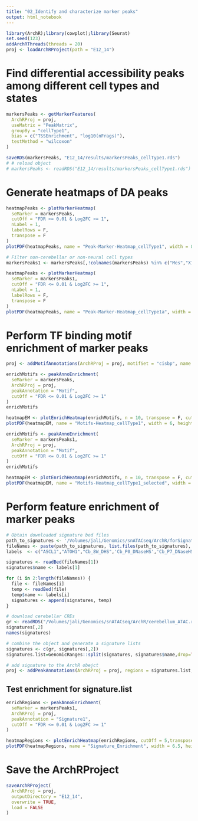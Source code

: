 ```yaml
---
title: "02_Identify and characterize marker peaks"
output: html_notebook
---
```



```r
library(ArchR);library(cowplot);library(Seurat)
set.seed(123)
addArchRThreads(threads = 20)
proj <- loadArchRProject(path = "E12_14")
```

# Find differential accessibility peaks among different cell types and states
```r
markersPeaks <- getMarkerFeatures(
  ArchRProj = proj,
  useMatrix = "PeakMatrix",
  groupBy = "cellType1",
  bias = c("TSSEnrichment", "log10(nFrags)"),
  testMethod = "wilcoxon"
)

saveRDS(markersPeaks, "E12_14/results/markersPeaks_cellType1.rds")
# # reload object
# markersPeaks <- readRDS("E12_14/results/markersPeaks_cellType1.rds")
```

# Generate heatmaps of DA peaks
```r
heatmapPeaks <- plotMarkerHeatmap(
  seMarker = markersPeaks, 
  cutOff = "FDR <= 0.01 & Log2FC >= 1",
  nLabel = 1,
  labelRows = F,
  transpose = F
)
plotPDF(heatmapPeaks, name = "Peak-Marker-Heatmap_cellType1", width = 8, height = 6, ArchRProj = proj, addDOC = FALSE)

# Filter non-cerebellar or non-neural cell types
markersPeaks1 <- markersPeaks[,!colnames(markersPeaks) %in% c("Mes","X1","Microglia","Pericyte","VECA")]

heatmapPeaks <- plotMarkerHeatmap(
  seMarker = markersPeaks1, 
  cutOff = "FDR <= 0.01 & Log2FC >= 1",
  nLabel = 1,
  labelRows = F,
  transpose = F
)
plotPDF(heatmapPeaks, name = "Peak-Marker-Heatmap_cellType1a", width = 7, height = 6, ArchRProj = proj, addDOC = FALSE)
```

# Perform TF binding motif enrichment of marker peaks
```r
proj <- addMotifAnnotations(ArchRProj = proj, motifSet = "cisbp", name = "Motif")

enrichMotifs <- peakAnnoEnrichment(
  seMarker = markersPeaks,
  ArchRProj = proj,
  peakAnnotation = "Motif",
  cutOff = "FDR <= 0.01 & Log2FC >= 1"
)
enrichMotifs

heatmapEM <- plotEnrichHeatmap(enrichMotifs, n = 10, transpose = F, cutOff = 10)
plotPDF(heatmapEM, name = "Motifs-Heatmap_cellType1", width = 6, height = 15, ArchRProj = proj, addDOC = FALSE)

enrichMotifs <- peakAnnoEnrichment(
  seMarker = markersPeaks1,
  ArchRProj = proj,
  peakAnnotation = "Motif",
  cutOff = "FDR <= 0.01 & Log2FC >= 1"
)
enrichMotifs

heatmapEM <- plotEnrichHeatmap(enrichMotifs, n = 10, transpose = F, cutOff = 10)
plotPDF(heatmapEM, name = "Motifs-Heatmap_cellType1_selected", width = 6, height = 15, ArchRProj = proj, addDOC = FALSE)
```

# Perform feature enrichment of marker peaks
```r
# Obtain downloaded signature bed files
path_to_signatures <- '/Volumes/jali/Genomics/snATACseq/ArchR/forSignature/'
fileNames <- paste(path_to_signatures, list.files(path_to_signatures), sep='')
labels  <- c("ASCL1","ATOH1","Cb_8W_DHS",'Cb_P0_DNaseHS','Cb_P7_DNaseHS','Cb_P7_H3K27ac','P7_Zic_ChIP',"PTF1A","VISTA_Cb")

signatures <- readBed(fileNames[1])
signatures$name <- labels[1]

for (i in 2:length(fileNames)) {
  file <- fileNames[i]
  temp <- readBed(file)
  temp$name <- labels[i]
  signatures <- append(signatures, temp)
}

# download cerebellar CREs
gr <- readRDS("/Volumes/jali/Genomics/snATACseq/ArchR/cerebellum_ATAC.rds")
signatures[,2]
names(signatures)

# combine the object and generate a signature lists
signatures <- c(gr, signatures[,2])
signatures.list=GenomicRanges::split(signatures, signatures$name,drop=TRUE)

# add signature to the ArchR obejct
proj <- addPeakAnnotations(ArchRProj = proj, regions = signatures.list, name = "Signature1", force = TRUE)
```

## Test enrichment for signature.list
```r
enrichRegions <- peakAnnoEnrichment(
  seMarker = markersPeaks1,
  ArchRProj = proj,
  peakAnnotation = "Signature1",
  cutOff = "FDR <= 0.01 & Log2FC >= 1"
)

heatmapRegions <- plotEnrichHeatmap(enrichRegions, cutOff = 5,transpose = F)
plotPDF(heatmapRegions, name = "Signature_Enrichment", width = 6.5, height = 7, ArchRProj = proj, addDOC = FALSE)
```

# Save the ArchRProject
```r
saveArchRProject(
  ArchRProj = proj,
  outputDirectory = "E12_14",
  overwrite = TRUE,
  load = FALSE
)
```


